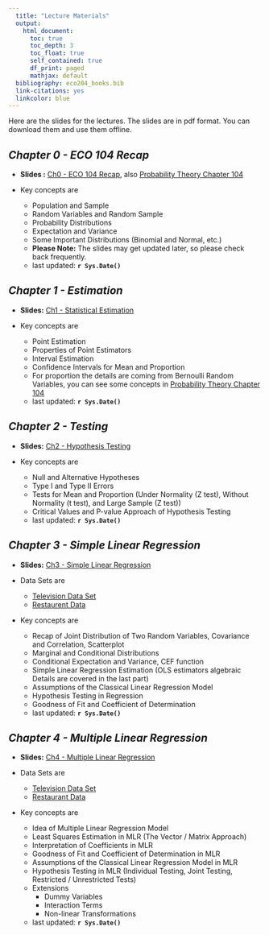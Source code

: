 ```yaml
---
  title: "Lecture Materials"
  output: 
    html_document:
      toc: true
      toc_depth: 3
      toc_float: true
      self_contained: true
      df_print: paged
      mathjax: default
  bibliography: eco204_books.bib  
  link-citations: yes
  linkcolor: blue
---
```

  


Here are the slides for the lectures. The slides are in pdf format. You can download them and use them offline.

## *Chapter 0 - ECO 104 Recap*

- **Slides :** [Ch0 - ECO 104 Recap](slides/00_eco104_recap.pdf), also [Probability Theory Chapter 104](slides/03_prob_theory_2.pdf)

- Key concepts are 

  - Population and Sample
  - Random Variables and Random Sample
  - Probability Distributions
  - Expectation and Variance
  - Some Important Distributions (Binomial and Normal, etc.)
  - **Please Note:** The slides may get updated later, so please check back frequently.
  - last updated: **`r Sys.Date()`**

## *Chapter 1 - Estimation*

- **Slides:**  [Ch1 - Statistical Estimation](slides/Ch1/01_estimation.pdf)

- Key concepts are 

  - Point Estimation
  - Properties of Point Estimators
  - Interval Estimation
  - Confidence Intervals for Mean and Proportion
  - For proportion the details are coming from Bernoulli Random Variables, you can see some concepts in  [Probability Theory Chapter 104](slides/03_prob_theory_2.pdf)
  - last updated: **`r Sys.Date()`**


## *Chapter 2 - Testing*

- **Slides:** [Ch2 - Hypothesis Testing](slides/Ch2/02_testing.pdf)

- Key concepts are 

  - Null and Alternative Hypotheses
  - Type I and Type II Errors
  - Tests for Mean and Proportion (Under Normality (Z test), Without Normality (t test), and Large Sample (Z test))
  - Critical Values and P-value Approach of Hypothesis Testing
  - last updated: **`r Sys.Date()`**
  
  
## *Chapter 3 - Simple Linear Regression*

- **Slides:** [Ch3 - Simple Linear Regression](slides/Ch3/03_regression_slr.pdf)

- Data Sets are 
  - [Television Data Set](slides/Ch3/datasets/Advertising.xlsx)
  - [Restaurent Data](slides/Ch3/datasets/Fast_Food_Data_SLR.xlsx)

- Key concepts are 
  
  - Recap of Joint Distribution of Two Random Variables, Covariance and Correlation, Scatterplot
  - Marginal and Conditional Distributions
  - Conditional Expectation and Variance, CEF function
  - Simple Linear Regression Estimation (OLS estimators algebraic Details are covered in the last part)
  - Assumptions of the Classical Linear Regression Model
  - Hypothesis Testing in Regression
  - Goodness of Fit and Coefficient of Determination
  - last updated: **`r Sys.Date()`**


## *Chapter 4 - Multiple Linear Regression*

- **Slides:** [Ch4 - Multiple Linear Regression](slides/Ch4/04_regression_mlr.pdf)

- Data Sets are 
  - [Television Data Set](slides/Ch4/datasets/Advertising.xlsx)
  - [Restaurant Data](slides/Ch4/datasets/Fast_Food_Data_MLR.xlsx)
  
- Key concepts are

  - Idea of Multiple Linear Regression Model
  - Least Squares Estimation in MLR (The Vector / Matrix Approach)
  - Interpretation of Coefficients in MLR
  - Goodness of Fit and Coefficient of Determination in MLR
  - Assumptions of the Classical Linear Regression Model in MLR
  - Hypothesis Testing in MLR (Individual Testing, Joint Testing, Restricted / Unrestricted Tests)
  - Extensions
    - Dummy Variables
    - Interaction Terms
    - Non-linear Transformations

  - last updated: **`r Sys.Date()`**


